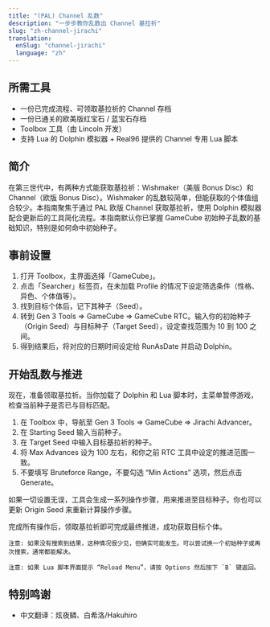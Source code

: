 ```yaml
---
title: "(PAL) Channel 乱数"
description: "一步步教你乱数出 Channel 基拉祈"
slug: "zh-channel-jirachi"
translation:
  enSlug: "channel-jirachi"
  language: "zh"
---
```


## 所需工具

- 一份已完成流程、可领取基拉祈的 Channel 存档
- 一份已通关的欧美版红宝石 / 蓝宝石存档
- Toolbox 工具（由 Lincoln 开发）
- 支持 Lua 的 Dolphin 模拟器 + Real96 提供的 Channel 专用 Lua 脚本

## 简介

在第三世代中，有两种方式能获取基拉祈：Wishmaker（美版 Bonus Disc）和 Channel（欧版 Bonus Disc）。Wishmaker 的乱数较简单，但能获取的个体值组合较少。本指南聚焦于通过 PAL 欧版 Channel 获取基拉祈，使用 Dolphin 模拟器配合更新后的工具简化流程。本指南默认你已掌握 GameCube 初始种子乱数的基础知识，特别是如何命中初始种子。

## 事前设置

1. 打开 Toolbox，主界面选择「GameCube」。
2. 点击「Searcher」标签页，在未加载 Profile 的情况下设定筛选条件（性格、异色、个体值等）。
3. 找到目标个体后，记下其种子（Seed）。
4. 转到 Gen 3 Tools => GameCube => GameCube RTC。输入你的初始种子（Origin Seed）与目标种子（Target Seed），设定查找范围为 10 到 100 之间。
5. 得到结果后，将对应的日期时间设定给 RunAsDate 并启动 Dolphin。

## 开始乱数与推进

现在，准备领取基拉祈。当你加载了 Dolphin 和 Lua 脚本时，主菜单暂停游戏，检查当前种子是否已与目标匹配。

1. 在 Toolbox 中，导航至 Gen 3 Tools => GameCube => Jirachi Advancer。
2. 在 Starting Seed 输入当前种子。
3. 在 Target Seed 中输入目标基拉祈的种子。
4. 将 Max Advances 设为 100 左右，和你之前 RTC 工具中设定的推进范围一致。
5. 不要填写 Bruteforce Range，不要勾选 “Min Actions” 选项，然后点击Generate。

如果一切设置无误，工具会生成一系列操作步骤，用来推进至目标种子。你也可以更新 Origin Seed 来重新计算操作步骤。

完成所有操作后，领取基拉祈即可完成最终推进，成功获取目标个体。

```
注意: 如果没有搜索到结果，这种情况很少见，但确实可能发生。可以尝试换一个初始种子或再次搜索，通常都能解决。
```

```
注意: 如果 Lua 脚本界面提示 “Reload Menu”，请按 Options 然后按下 `B` 键返回。
```

## 特别鸣谢

- 中文翻译：炫夜鳞、白希洛/Hakuhiro
